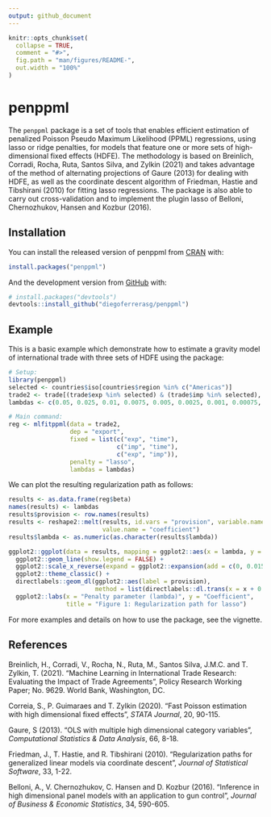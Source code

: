 ```yaml
---
output: github_document
---
```


<!-- README.md is generated from README.Rmd. Please edit that file -->

```r
knitr::opts_chunk$set(
  collapse = TRUE,
  comment = "#>",
  fig.path = "man/figures/README-",
  out.width = "100%"
)
```

# penppml

<!-- badges: start -->
<!-- badges: end -->

The `penppml` package is a set of tools that enables efficient estimation of penalized Poisson Pseudo Maximum Likelihood (PPML) regressions, using lasso or ridge penalties, for models that feature one or more sets of high-dimensional fixed effects (HDFE). The methodology is based on Breinlich, Corradi, Rocha, Ruta, Santos Silva, and Zylkin (2021) and takes advantage of the method of alternating projections of Gaure (2013) for dealing with HDFE, as well as the coordinate descent algorithm of Friedman, Hastie and Tibshirani (2010) for fitting lasso regressions. The package is also able to carry out cross-validation and to implement the plugin lasso of Belloni, Chernozhukov, Hansen and Kozbur (2016).

## Installation

You can install the released version of penppml from [CRAN](https://CRAN.R-project.org) with:

``` r
install.packages("penppml")
```

And the development version from [GitHub](https://github.com/) with:

``` r
# install.packages("devtools")
devtools::install_github("diegoferrerasg/penppml")
```
## Example

This is a basic example which demonstrate how to estimate a gravity model of international trade with three sets of HDFE using the package:

```r
# Setup:
library(penppml)
selected <- countries$iso[countries$region %in% c("Americas")]
trade2 <- trade[(trade$exp %in% selected) & (trade$imp %in% selected), -(5:6)] 
lambdas <- c(0.05, 0.025, 0.01, 0.0075, 0.005, 0.0025, 0.001, 0.00075, 0.0005, 0.00025, 0.0001, 0)
```

```r
# Main command:
reg <- mlfitppml(data = trade2,
                 dep = "export",
                 fixed = list(c("exp", "time"), 
                              c("imp", "time"),
                              c("exp", "imp")),
                 penalty = "lasso",
                 lambdas = lambdas)
```

We can plot the resulting regularization path as follows:

```r
results <- as.data.frame(reg$beta)
names(results) <- lambdas
results$provision <- row.names(results)
results <- reshape2::melt(results, id.vars = "provision", variable.name = "lambda", 
                          value.name = "coefficient")
results$lambda <- as.numeric(as.character(results$lambda))

ggplot2::ggplot(data = results, mapping = ggplot2::aes(x = lambda, y = coefficient, col = provision)) +
  ggplot2::geom_line(show.legend = FALSE) +
  ggplot2::scale_x_reverse(expand = ggplot2::expansion(add = c(0, 0.015))) +
  ggplot2::theme_classic() +
  directlabels::geom_dl(ggplot2::aes(label = provision), 
                        method = list(directlabels::dl.trans(x = x + 0.5), "last.qp")) +
  ggplot2::labs(x = "Penalty parameter (lambda)", y = "Coefficient", 
                title = "Figure 1: Regularization path for lasso")
```

For more examples and details on how to use the package, see the vignette.

## References

Breinlich, H., Corradi, V., Rocha, N., Ruta, M., Santos Silva, J.M.C. and T. Zylkin, T. (2021). "Machine Learning in International Trade Research: Evaluating the Impact of Trade Agreements", Policy Research Working Paper; No. 9629. World Bank, Washington, DC.

Correia, S., P. Guimaraes and T. Zylkin (2020). "Fast Poisson estimation with high dimensional fixed effects", *STATA Journal*, 20, 90-115.

Gaure, S (2013). "OLS with multiple high dimensional category variables", *Computational Statistics & Data Analysis*, 66, 8-18.

Friedman, J., T. Hastie, and R. Tibshirani (2010). "Regularization paths for generalized linear models via coordinate descent", *Journal of Statistical Software*, 33, 1-22.

Belloni, A., V. Chernozhukov, C. Hansen and D. Kozbur (2016). "Inference in high dimensional panel models with an application to gun control", *Journal of Business & Economic Statistics*, 34, 590-605.
